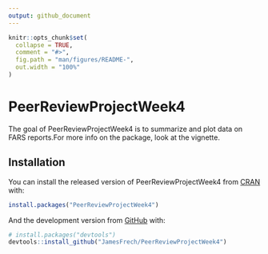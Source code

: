 ```yaml
---
output: github_document
---
```


<!-- README.md is generated from README.Rmd. Please edit that file -->

```r
knitr::opts_chunk$set(
  collapse = TRUE,
  comment = "#>",
  fig.path = "man/figures/README-",
  out.width = "100%"
)
```

# PeerReviewProjectWeek4

<!-- badges: start -->
<!-- badges: end -->

The goal of PeerReviewProjectWeek4 is to summarize and plot data on FARS reports.For more info on the package, look at the vignette.

## Installation

You can install the released version of PeerReviewProjectWeek4 from [CRAN](https://CRAN.R-project.org) with:

``` r
install.packages("PeerReviewProjectWeek4")
```

And the development version from [GitHub](https://github.com/) with:

``` r
# install.packages("devtools")
devtools::install_github("JamesFrech/PeerReviewProjectWeek4")
```

